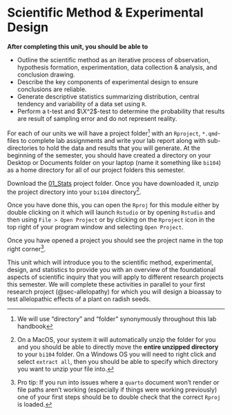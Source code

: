 # Scientific Method & Experimental Design {#sec-scientific-method--experimental-design}

**After completing this unit, you should be able to**

-   Outline the scientific method as an iterative process of observation, hypothesis formation, experimentation, data collection & analysis, and conclusion drawing.
-   Describe the key components of experimental design to ensure conclusions are reliable.
-   Generate descriptive statistics summarizing distribution, central tendency and variability of a data set using `R`.
-   Perform a t-test and $\X^2$-test to determine the probability that results are result of sampling error and do not represent reality.

For each of our units we will have a project folder[^a_exp-design-analysis-1] with an `Rproject`, `*.qmd`-files to complete lab assignments and write your lab report along with sub-directories to hold the data and results that you will generate. At the beginning of the semester, you should have created a directory on your Desktop or Documents folder on your laptop (name it something like `bi104`) as a home directory for all of our project folders this semester.

[^a_exp-design-analysis-1]: We will use "directory" and "folder" synonymously throughout this lab handbook

Download the [01_Stats]() project folder. Once you have downloaded it, unzip the project directory into your `bi104` directory^[On a MacOS, your system it will automatically unzip the folder for you and you should be able to directly move the **entire unzipped directory** to your `bi104` folder. On a Windows OS you will need to right click and select `extract all`, then you should be able to specify which directory you want to unzip your file into.].

Once you have done this, you can open the `Rproj` for this module either by double clicking on it which will launch `Rstudio` or by opening `Rstudio` and then using `File > Open Project` or by clicking on the `Rproject` icon in the top right of your program window and selecting `Open Project`.

Once you have opened a project you should see the project name in the top right corner[^a_exp-design-analysis-2].

[^a_exp-design-analysis-2]: Pro tip: If you run into issues where a `quarto` document won't render or file paths aren't working (especially if things were working previously) one of your first steps should be to double check that the correct `Rproj` is loaded.

This unit which will introduce you to the scientific method, experimental, design, and statistics to provide you with an overview of the foundational aspects of scientific inquiry that you will apply to different research projects this semester. We will complete these activities in parallel to your first research project (\@sec-allelopathy) for which you will design a bioassay to test allelopathic effects of a plant on radish seeds.
